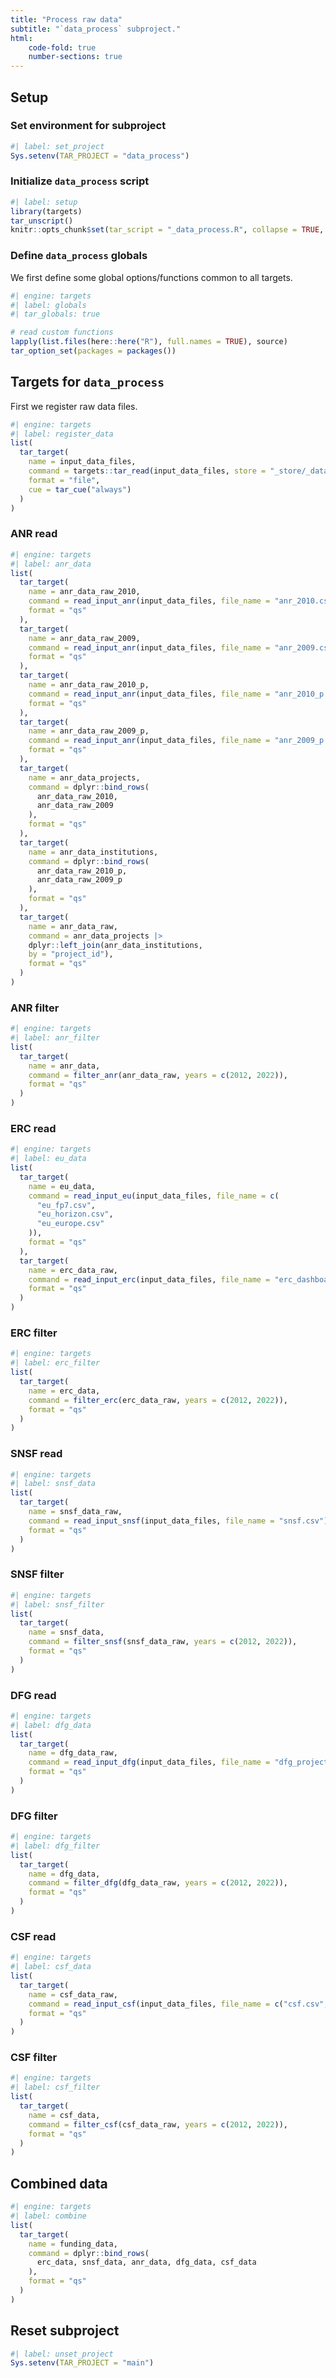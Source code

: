 ```yaml
---
title: "Process raw data"
subtitle: "`data_process` subproject."
html:
    code-fold: true
    number-sections: true
---
```



## Setup

### Set environment for subproject

```r
#| label: set_project
Sys.setenv(TAR_PROJECT = "data_process")
```

### Initialize `data_process` script

```r
#| label: setup
library(targets)
tar_unscript()
knitr::opts_chunk$set(tar_script = "_data_process.R", collapse = TRUE, comment = "#>")
```


### Define `data_process` globals

We first define some global options/functions common to all targets.

```r
#| engine: targets
#| label: globals
#| tar_globals: true

# read custom functions
lapply(list.files(here::here("R"), full.names = TRUE), source)
tar_option_set(packages = packages())
```

## Targets for `data_process`

First we register raw data files.
```r
#| engine: targets
#| label: register_data
list(
  tar_target(
    name = input_data_files,
    command = targets::tar_read(input_data_files, store = "_store/_data_input"),
    format = "file",
    cue = tar_cue("always")
  )
)
```

### ANR read
```r
#| engine: targets
#| label: anr_data
list(
  tar_target(
    name = anr_data_raw_2010,
    command = read_input_anr(input_data_files, file_name = "anr_2010.csv"),
    format = "qs"
  ),
  tar_target(
    name = anr_data_raw_2009,
    command = read_input_anr(input_data_files, file_name = "anr_2009.csv"),
    format = "qs"
  ),
  tar_target(
    name = anr_data_raw_2010_p,
    command = read_input_anr(input_data_files, file_name = "anr_2010_p.csv"),
    format = "qs"
  ),
  tar_target(
    name = anr_data_raw_2009_p,
    command = read_input_anr(input_data_files, file_name = "anr_2009_p.csv"),
    format = "qs"
  ),
  tar_target(
    name = anr_data_projects,
    command = dplyr::bind_rows(
      anr_data_raw_2010,
      anr_data_raw_2009
    ),
    format = "qs"
  ),
  tar_target(
    name = anr_data_institutions,
    command = dplyr::bind_rows(
      anr_data_raw_2010_p,
      anr_data_raw_2009_p
    ),
    format = "qs"
  ),
  tar_target(
    name = anr_data_raw,
    command = anr_data_projects |> 
    dplyr::left_join(anr_data_institutions,
    by = "project_id"),
    format = "qs"
  )
)
```

### ANR filter

```r
#| engine: targets
#| label: anr_filter
list(
  tar_target(
    name = anr_data,
    command = filter_anr(anr_data_raw, years = c(2012, 2022)),
    format = "qs"
  )
)
```

### ERC read

```r
#| engine: targets
#| label: eu_data
list(
  tar_target(
    name = eu_data,
    command = read_input_eu(input_data_files, file_name = c(
      "eu_fp7.csv",
      "eu_horizon.csv",
      "eu_europe.csv"
    )),
    format = "qs"
  ),
  tar_target(
    name = erc_data_raw,
    command = read_input_erc(input_data_files, file_name = "erc_dashboard.tsv"),
    format = "qs"
  )
)
```

### ERC filter

```r
#| engine: targets
#| label: erc_filter
list(
  tar_target(
    name = erc_data,
    command = filter_erc(erc_data_raw, years = c(2012, 2022)),
    format = "qs"
  )
)
```

### SNSF read

```r
#| engine: targets
#| label: snsf_data
list(
  tar_target(
    name = snsf_data_raw,
    command = read_input_snsf(input_data_files, file_name = "snsf.csv"),
    format = "qs"
  )
)
```

### SNSF filter

```r
#| engine: targets
#| label: snsf_filter
list(
  tar_target(
    name = snsf_data,
    command = filter_snsf(snsf_data_raw, years = c(2012, 2022)),
    format = "qs"
  )
)
```

### DFG read

```r
#| engine: targets
#| label: dfg_data
list(
  tar_target(
    name = dfg_data_raw,
    command = read_input_dfg(input_data_files, file_name = "dfg_projects.tsv"),
    format = "qs"
  )
)
```

### DFG filter

```r
#| engine: targets
#| label: dfg_filter
list(
  tar_target(
    name = dfg_data,
    command = filter_dfg(dfg_data_raw, years = c(2012, 2022)),
    format = "qs"
  )
)
```

### CSF read

```r
#| engine: targets
#| label: csf_data
list(
  tar_target(
    name = csf_data_raw,
    command = read_input_csf(input_data_files, file_name = c("csf.csv", "csf_names.csv")),
    format = "qs"
  )
)
```

### CSF filter

```r
#| engine: targets
#| label: csf_filter
list(
  tar_target(
    name = csf_data,
    command = filter_csf(csf_data_raw, years = c(2012, 2022)),
    format = "qs"
  )
)
```

## Combined data

```r
#| engine: targets
#| label: combine
list(
  tar_target(
    name = funding_data,
    command = dplyr::bind_rows(
      erc_data, snsf_data, anr_data, dfg_data, csf_data
    ),
    format = "qs"
  )
)
```

## Reset subproject
```r
#| label: unset_project
Sys.setenv(TAR_PROJECT = "main")
```